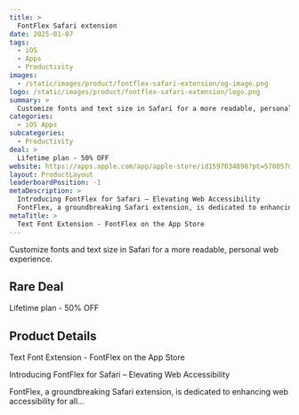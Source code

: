 ```yaml
---
title: >
  FontFlex Safari extension
date: 2025-01-07
tags:
  - iOS
  - Apps
  - Productivity
images:
  - /static/images/product/fontflex-safari-extension/og-image.png
logo: /static/images/product/fontflex-safari-extension/logo.png
summary: >
  Customize fonts and text size in Safari for a more readable, personal web experience.
categories:
  - iOS Apps
subcategories:
  - Productivity
deal: >
  Lifetime plan - 50% OFF
website: https://apps.apple.com/app/apple-store/id1597034898?pt=570857&ct=rarebigdeal&mt=8
layout: ProductLayout
leaderboardPosition: -1
metaDescription: >
  Introducing FontFlex for Safari – Elevating Web Accessibility
  FontFlex, a groundbreaking Safari extension, is dedicated to enhancing web accessibility for all…
metaTitle: >
  ‎Text Font Extension - FontFlex on the App Store
---
```

Customize fonts and text size in Safari for a more readable, personal web experience.

## Rare Deal

Lifetime plan - 50% OFF

## Product Details

‎Text Font Extension - FontFlex on the App Store

Introducing FontFlex for Safari – Elevating Web Accessibility

FontFlex, a groundbreaking Safari extension, is dedicated to enhancing web accessibility for all…
